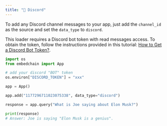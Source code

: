 ---
title: "💬 Discord"
---

To add any Discord channel messages to your app, just add the `channel_id` as the source and set the `data_type` to `discord`.

<Note>
    This loader requires a Discord bot token with read messages access.
    To obtain the token, follow the instructions provided in this tutorial: 
    <a href="https://www.writebots.com/discord-bot-token/">How to Get a Discord Bot Token?</a>.
</Note>

```python
import os
from embedchain import App

# add your discord "BOT" token
os.environ["DISCORD_TOKEN"] = "xxx"

app = App()

app.add("1177296711023075338", data_type="discord")

response = app.query("What is Joe saying about Elon Musk?")

print(response)
# Answer: Joe is saying "Elon Musk is a genius".
```
